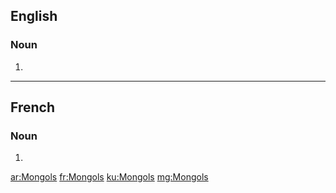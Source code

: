 {{also|mongols}}
==English==
{{wikipedia|dab=Mongols (disambiguation)|Mongols}}

===Noun===
{{head|en|plural}}

# {{plural of|Mongol|lang=en}}

----

==French==

===Noun===
{{head|fr|plural|g=m}}

# {{plural of|Mongol|lang=fr}}

[[ar:Mongols]]
[[fr:Mongols]]
[[ku:Mongols]]
[[mg:Mongols]]